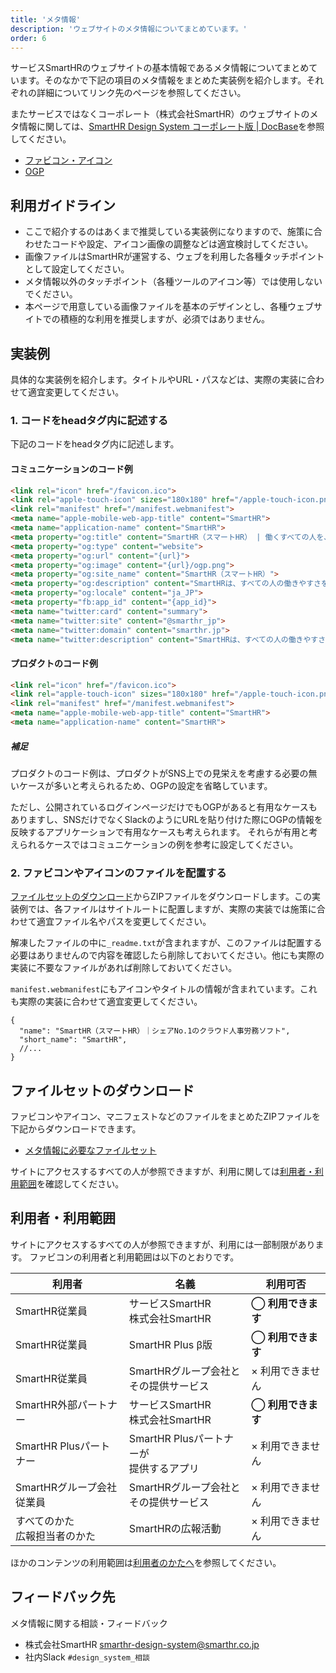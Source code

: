 ```yaml
---
title: 'メタ情報'
description: 'ウェブサイトのメタ情報についてまとめています。'
order: 6
---
```


サービスSmartHRのウェブサイトの基本情報であるメタ情報についてまとめています。そのなかで下記の項目のメタ情報をまとめた実装例を紹介します。それぞれの詳細についてリンク先のページを参照してください。

またサービスではなくコーポレート（株式会社SmartHR）のウェブサイトのメタ情報に関しては、[SmartHR Design System コーポレート版 | DocBase](https://smarthr-inc.docbase.io/posts/2775925#%E3%83%A1%E3%82%BF%E6%83%85%E5%A0%B1)を参照してください。

- [ファビコン・アイコン](/basics/meta/favicon)
- [OGP](/basics/meta/ogp)


## 利用ガイドライン

- ここで紹介するのはあくまで推奨している実装例になりますので、施策に合わせたコードや設定、アイコン画像の調整などは適宜検討してください。
- 画像ファイルはSmartHRが運営する、ウェブを利用した各種タッチポイントとして設定してください。
- メタ情報以外のタッチポイント（各種ツールのアイコン等）では使用しないでください。
- 本ページで用意している画像ファイルを基本のデザインとし、各種ウェブサイトでの積極的な利用を推奨しますが、必須ではありません。


## 実装例

具体的な実装例を紹介します。タイトルやURL・パスなどは、実際の実装に合わせて適宜変更してください。

### 1. コードをheadタグ内に記述する

下記のコードをheadタグ内に記述します。

#### コミュニケーションのコード例

```html codeBlock
<link rel="icon" href="/favicon.ico">
<link rel="apple-touch-icon" sizes="180x180" href="/apple-touch-icon.png">
<link rel="manifest" href="/manifest.webmanifest">
<meta name="apple-mobile-web-app-title" content="SmartHR">
<meta name="application-name" content="SmartHR">
<meta property="og:title" content="SmartHR（スマートHR） | 働くすべての人を、支える。">
<meta property="og:type" content="website">
<meta property="og:url" content="{url}">
<meta property="og:image" content="{url}/ogp.png">
<meta property="og:site_name" content="SmartHR（スマートHR）">
<meta property="og:description" content="SmartHRは、すべての人の働きやすさを支える、シェア・満足度No1の「クラウド人事労務ソフト」です。">
<meta property="og:locale" content="ja_JP">
<meta property="fb:app_id" content="{app_id}">
<meta name="twitter:card" content="summary">
<meta name="twitter:site" content="@smarthr_jp">
<meta name="twitter:domain" content="smarthr.jp">
<meta name="twitter:description" content="SmartHRは、すべての人の働きやすさを支える、シェア・満足度No1の「クラウド人事労務ソフト」です。">
```

#### プロダクトのコード例

```html codeBlock
<link rel="icon" href="/favicon.ico">
<link rel="apple-touch-icon" sizes="180x180" href="/apple-touch-icon.png">
<link rel="manifest" href="/manifest.webmanifest">
<meta name="apple-mobile-web-app-title" content="SmartHR">
<meta name="application-name" content="SmartHR">
```

##### 補足

プロダクトのコード例は、プロダクトがSNS上での見栄えを考慮する必要の無いケースが多いと考えられるため、OGPの設定を省略しています。

ただし、公開されているログインページだけでもOGPがあると有用なケースもありますし、SNSだけでなくSlackのようにURLを貼り付けた際にOGPの情報を反映するアプリケーションで有用なケースも考えられます。
それらが有用と考えられるケースではコミュニケーションの例を参考に設定してください。

### 2. ファビコンやアイコンのファイルを配置する

[ファイルセットのダウンロード](#h2-2)からZIPファイルをダウンロードします。この実装例では、各ファイルはサイトルートに配置しますが、実際の実装では施策に合わせて適宜ファイル名やパスを変更してください。

解凍したファイルの中に`_readme.txt`が含まれますが、このファイルは配置する必要はありませんので内容を確認したら削除しておいてください。他にも実際の実装に不要なファイルがあれば削除しておいてください。

`manifest.webmanifest`にもアイコンやタイトルの情報が含まれています。これも実際の実装に合わせて適宜変更してください。

```text codeBlock
{
  "name": "SmartHR（スマートHR）｜シェアNo.1のクラウド人事労務ソフト",
  "short_name": "SmartHR",
  //...
}
```

## ファイルセットのダウンロード

ファビコンやアイコン、マニフェストなどのファイルをまとめたZIPファイルを下記からダウンロードできます。

- <a href="/downloads/SmartHR_meta.zip">メタ情報に必要なファイルセット</a>

サイトにアクセスするすべての人が参照できますが、利用に関しては[利用者・利用範囲](#h2-3)を確認してください。


## 利用者・利用範囲

サイトにアクセスするすべての人が参照できますが、利用には一部制限があります。
ファビコンの利用者と利用範囲は以下のとおりです。

<TableWrapper>
  <table>
    <thead>
    <tr>
      <th>利用者</th>
      <th>名義</th>
      <th>利用可否</th>
    </tr>
    </thead>
    <tbody>
    <tr>
      <td>SmartHR従業員</td>
      <td>サービスSmartHR<br/>株式会社SmartHR</td>
      <td><strong>◯ 利用できます</strong></td>
    </tr>
    <tr>
      <td>SmartHR従業員</td>
      <td>SmartHR Plus β版</td>
      <td><strong>◯ 利用できます</strong></td>
    </tr>
    <tr>
      <td>SmartHR従業員</td>
      <td>SmartHRグループ会社と<br/>その提供サービス</td>
      <td>× 利用できません</td>
    </tr>
    <tr>
      <td>SmartHR外部パートナー</td>
      <td>サービスSmartHR<br/>株式会社SmartHR</td>
      <td><strong>◯ 利用できます</strong></td>
    </tr>
    <tr>
      <td>SmartHR Plusパートナー</td>
      <td>SmartHR Plusパートナーが<br/>提供するアプリ</td>
      <td>× 利用できません</td>
    </tr>
    <tr>
      <td>SmartHRグループ会社<br/>従業員</td>
      <td>SmartHRグループ会社と<br/>その提供サービス</td>
      <td>× 利用できません</td>
    </tr>
    <tr>
      <td>すべてのかた<br/>広報担当者のかた</td>
      <td>SmartHRの広報活動</td>
      <td>× 利用できません</td>
    </tr>
    </tbody>
  </table>
</TableWrapper>

ほかのコンテンツの利用範囲は[利用者のかたへ](/introduction/user/)を参照してください。


## フィードバック先
メタ情報に関する相談・フィードバック

- 株式会社SmartHR smarthr-design-system@smarthr.co.jp
- 社内Slack `#design_system_相談`
